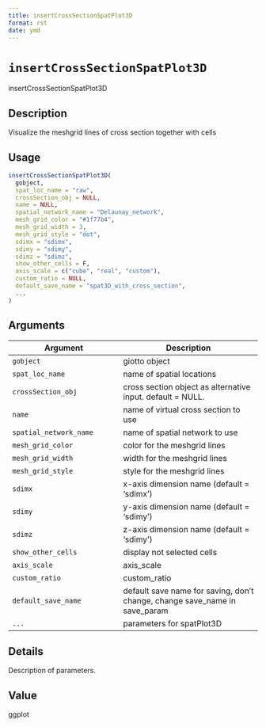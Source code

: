 ```yaml
--- 
title: insertCrossSectionSpatPlot3D 
format: rst 
date: ymd 
--- 
```

# `insertCrossSectionSpatPlot3D`

insertCrossSectionSpatPlot3D


## Description

Visualize the meshgrid lines of cross section together with cells


## Usage

```r
insertCrossSectionSpatPlot3D(
  gobject,
  spat_loc_name = "raw",
  crossSection_obj = NULL,
  name = NULL,
  spatial_network_name = "Delaunay_network",
  mesh_grid_color = "#1f77b4",
  mesh_grid_width = 3,
  mesh_grid_style = "dot",
  sdimx = "sdimx",
  sdimy = "sdimy",
  sdimz = "sdimz",
  show_other_cells = F,
  axis_scale = c("cube", "real", "custom"),
  custom_ratio = NULL,
  default_save_name = "spat3D_with_cross_section",
  ...
)
```


## Arguments

Argument      |Description
------------- |----------------
`gobject`     |     giotto object
`spat_loc_name`     |     name of spatial locations
`crossSection_obj`     |     cross section object as alternative input. default = NULL.
`name`     |     name of virtual cross section to use
`spatial_network_name`     |     name of spatial network to use
`mesh_grid_color`     |     color for the meshgrid lines
`mesh_grid_width`     |     width for the meshgrid lines
`mesh_grid_style`     |     style for the meshgrid lines
`sdimx`     |     x-axis dimension name (default = 'sdimx')
`sdimy`     |     y-axis dimension name (default = 'sdimy')
`sdimz`     |     z-axis dimension name (default = 'sdimy')
`show_other_cells`     |     display not selected cells
`axis_scale`     |     axis_scale
`custom_ratio`     |     custom_ratio
`default_save_name`     |     default save name for saving, don't change, change save_name in save_param
`...`     |     parameters for spatPlot3D


## Details

Description of parameters.


## Value

ggplot


